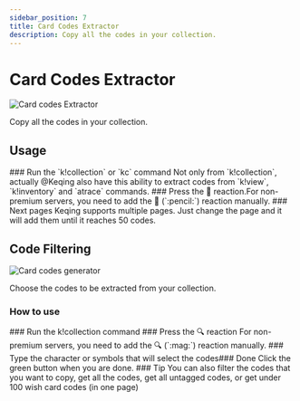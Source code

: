 ```yaml
---
sidebar_position: 7
title: Card Codes Extractor
description: Copy all the codes in your collection.
---
```



# Card Codes Extractor

![Card codes Extractor](/img/codes.png)

Copy all the codes in your collection.
## Usage
<Steps>
### Run the `k!collection` or `kc` command
Not only from `k!collection`, actually <span className="mention">@Keqing</span> also have this ability to extract codes from `k!view`, `k!inventory` and `atrace` commands.
### Press the 📝 reaction.​
For non-premium servers, you need to add the 📝 (`:pencil:`) reaction manually.
### Next pages
Keqing supports multiple pages. Just change the page and it will add them until it reaches 50 codes.
</Steps>


## Code Filtering

![Card codes generator](/img/filter.png)

Choose the codes to be extracted from your collection.

### How to use
<Steps>
### Run the k!collection command
### Press the 🔍 reaction
For non-premium servers, you need to add the 🔍 (`:mag:`) reaction manually.
### Type the character or symbols that will select the codes​​
### Done
Click the green button when you are done.
### Tip
You can also filter the codes that you want to copy, get all the codes, get all untagged codes, or get under 100 wish card codes (in one page)
</Steps>